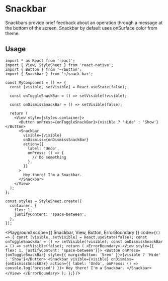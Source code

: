 

# Snackbar

Snackbars provide brief feedback about an operation through a message at the bottom of the screen. Snackbar by default uses onSurface color from theme.

## Usage

```tsx
import * as React from 'react';
import { View, StyleSheet } from 'react-native';
import { Button } from '~/button';
import { Snackbar } from '~/snack-bar';

const MyComponent = () => {
  const [visible, setVisible] = React.useState(false);

  const onToggleSnackBar = () => setVisible(!visible);

  const onDismissSnackBar = () => setVisible(false);

  return (
    <View style={styles.container}>
      <Button onPress={onToggleSnackBar}>{visible ? 'Hide' : 'Show'}</Button>
      <Snackbar
        visible={visible}
        onDismiss={onDismissSnackBar}
        action={{
          label: 'Undo',
          onPress: () => {
            // Do something
          },
        }}
      >
        Hey there! I'm a Snackbar.
      </Snackbar>
    </View>
  );
};

const styles = StyleSheet.create({
  container: {
    flex: 1,
    justifyContent: 'space-between',
  },
});
```

<Playground
  scope={{ Snackbar, View, Button, ErrorBoundary }}
  code={`
() => {
  const [visible, setVisible] = React.useState(false);
  const onToggleSnackBar = () => setVisible(!visible);
  const onDismissSnackBar = () => setVisible(false);
  return (
    <ErrorBoundary>
      <View style={{ flex: 1, justifyContent: 'space-between'}}>
        <Button onPress={onToggleSnackBar} style={{ marginBottom: '5rem' }}>{visible ? 'Hide' : 'Show'}</Button>
        <Snackbar
          visible={visible}
          onDismiss={onDismissSnackBar}
          action={{ label: 'Undo', onPress: () => console.log('pressed') }}>
          Hey there! I'm a Snackbar.
        </Snackbar>
      </View>
    </ErrorBoundary>
  );
};
`}
/>
